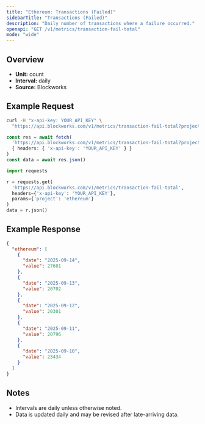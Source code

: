 ```yaml
---
title: "Ethereum: Transactions (Failed)"
sidebarTitle: "Transactions (Failed)"
description: "Daily number of transactions where a failure occurred."
openapi: "GET /v1/metrics/transaction-fail-total"
mode: "wide"
---
```


## Overview

- **Unit:** count
- **Interval:** daily
- **Source:** Blockworks

## Example Request

<CodeGroup>

```bash cURL
curl -H "x-api-key: YOUR_API_KEY" \
  "https://api.blockworks.com/v1/metrics/transaction-fail-total?project=ethereum"
```

```typescript TypeScript
const res = await fetch(
  'https://api.blockworks.com/v1/metrics/transaction-fail-total?project=ethereum',
  { headers: { 'x-api-key': 'YOUR_API_KEY' } }
)
const data = await res.json()
```

```python Python
import requests

r = requests.get(
  'https://api.blockworks.com/v1/metrics/transaction-fail-total',
  headers={'x-api-key': 'YOUR_API_KEY'},
  params={'project': 'ethereum'}
)
data = r.json()
```

</CodeGroup>

## Example Response

```json
{
  "ethereum": [
    {
      "date": "2025-09-14",
      "value": 27601
    },
    {
      "date": "2025-09-13",
      "value": 20702
    },
    {
      "date": "2025-09-12",
      "value": 20301
    },
    {
      "date": "2025-09-11",
      "value": 20796
    },
    {
      "date": "2025-09-10",
      "value": 23434
    }
  ]
}
```

## Notes
- Intervals are daily unless otherwise noted.
- Data is updated daily and may be revised after late-arriving data.